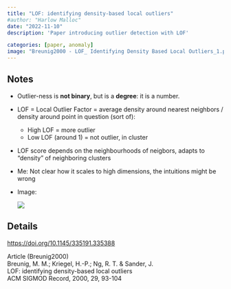 ```yaml
---
title: "LOF: identifying density-based local outliers"
#author: "Harlow Malloc"
date: "2022-11-10"
description: 'Paper introducing outlier detection with LOF'

categories: [paper, anomaly]
image: "Breunig2000 - LOF_ Identifying Density Based Local Outliers_1.png"
---
```


## Notes

- Outlier-ness is **not binary**, but is a **degree**: it is a number. 

- LOF = Local Outlier Factor = average density around nearest neighbors / density around point in question (sort of):
  - High LOF = more outlier
  - Low LOF (around 1) = not outlier, in cluster

- LOF score depends on the neighbourhoods of neigbors, adapts to "density" of neighboring clusters

- Me: Not clear how it scales to high dimensions, the intuitions might be wrong

- Image:

  ![](Breunig2000 - LOF_ Identifying Density Based Local Outliers_1.png)


## Details
[https://doi.org/10.1145/335191.335388](https://doi.org/10.1145/335191.335388)

Article (Breunig2000) \
Breunig, M. M.; Kriegel, H.-P.; Ng, R. T. & Sander, J. \
LOF: identifying density-based local outliers \
ACM SIGMOD Record, 2000, 29, 93-104 

